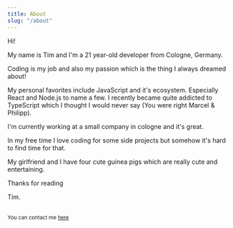 ---
title: About
slug: "/about"
---


<Banner />

Hi!

My name is Tim and I'm a 21 year-old developer from Cologne, Germany.

Coding is my job and also my passion which is the thing I always dreamed about!

My personal favorites include JavaScript and it's ecosystem. Especially React and Node.js to name a few. I recently became quite addicted to TypeScript which I thought I would never say (You were right Marcel & Philipp).

I'm currently working at a small company in cologne and it's great.

In my free time I love coding for some side projects but somehow it's hard to find time for that.

My girlfriend and I have four cute guinea pigs which are really cute and entertaining.

Thanks for reading

Tim.

<br />
<small>
  You can contact me <a href="mailto:tim@cstrnt.dev">here</a>
</small>
